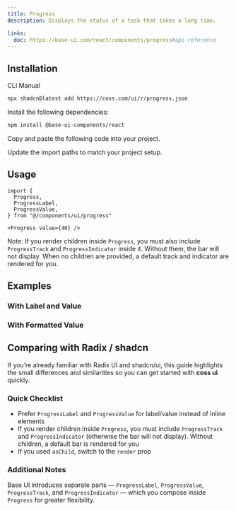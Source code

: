```yaml
---
title: Progress
description: Displays the status of a task that takes a long time.

links:
  doc: https://base-ui.com/react/components/progress#api-reference
---
```


<ComponentPreview
  name="progress-demo"
  className="[&_.preview>*]:w-full [&_.preview>*]:max-w-64"
/>

## Installation

<CodeTabs>

<TabsList>
  <TabsTab value="cli">CLI</TabsTab>
  <TabsTab value="manual">Manual</TabsTab>
</TabsList>
<TabsPanel value="cli">

```bash
npx shadcn@latest add https://coss.com/ui/r/progress.json
```

</TabsPanel>

<TabsPanel value="manual">

<Steps>

<Step>Install the following dependencies:</Step>

```bash
npm install @base-ui-components/react
```

<Step>Copy and paste the following code into your project.</Step>

<ComponentSource name="progress" title="components/ui/progress.tsx" />

<Step>Update the import paths to match your project setup.</Step>

</Steps>

</TabsPanel>

</CodeTabs>

## Usage

```tsx
import {
  Progress,
  ProgressLabel,
  ProgressValue,
} from "@/components/ui/progress"
```

```tsx
<Progress value={40} />
```

Note: If you render children inside `Progress`, you must also include `ProgressTrack` and `ProgressIndicator` inside it. Without them, the bar will not display. When no children are provided, a default track and indicator are rendered for you.

## Examples

### With Label and Value

<ComponentPreview
  name="progress-with-label-value"
  className="[&_.preview>*]:w-full [&_.preview>*]:max-w-64"
/>

### With Formatted Value

<ComponentPreview
  name="progress-with-formatted-value"
  className="[&_.preview>*]:w-full [&_.preview>*]:max-w-64"
/>

## Comparing with Radix / shadcn

If you’re already familiar with Radix UI and shadcn/ui, this guide highlights the small differences and similarities so you can get started with **coss ui** quickly.

### Quick Checklist

- Prefer `ProgressLabel` and `ProgressValue` for label/value instead of inline elements
- If you render children inside `Progress`, you must include `ProgressTrack` and `ProgressIndicator` (otherwise the bar will not display). Without children, a default bar is rendered for you
- If you used `asChild`, switch to the `render` prop

### Additional Notes

Base UI introduces separate parts — `ProgressLabel`, `ProgressValue`, `ProgressTrack`, and `ProgressIndicator` — which you compose inside `Progress` for greater flexibility.
